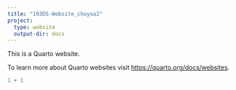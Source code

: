 ```yaml
---
title: "193DS-Website_choyoa2"
project:
  type: website
  output-dir: docs
---
```


This is a Quarto website.

To learn more about Quarto websites visit <https://quarto.org/docs/websites>.

```r
1 + 1
```
